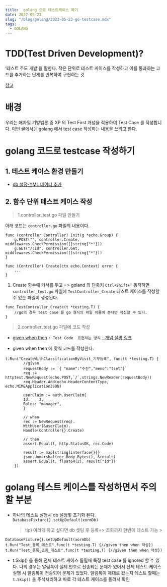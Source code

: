 ```yaml
---
title:  golang 으로 테스트케이스 짜기
date: 2022-05-23
slug: "/blog/golang/2022-05-23-go-testcase.mdx"
tags:
  - GOLANG
---
```


# TDD(Test Driven Development)?
‘테스트 주도 개발’을 말한다.
작은 단위로 테스트 케이스를 작성하고 
이를 통과하는 코드를 추가하는 단계를 반복하여 구현하는 것

[참고](https://hanamon.kr/tdd%EB%9E%80-%ED%85%8C%EC%8A%A4%ED%8A%B8-%EC%A3%BC%EB%8F%84-%EA%B0%9C%EB%B0%9C/)

# 배경
우리는  애자일 기방법론 중 XP 의 Test First 개념을 적용하여
 Test Case 를 작성합니다.
이번 글에서는 golang 에서 test case 작성하는 내용을 쓰려고 한다.

# golang 코드로 testcase 작성하기


## 1. 테스트 케이스 환경 만들기
* [db 설정-YML 데이터 추가](../mysql/2021-06-19-sql-sqllight.mdx)  

## 2. 함수 단위 테스트 케이스 작성

> 1.controller_test.go 파일 만들기
>
아래 코드는 `controller.go` 파일의 내용이다.
```
func (controller Controller) Init(g *echo.Group) {
	g.POST("", controller.Create, middlewares.CheckPermission([]string{"*"}))
	g.GET("/:id", controller.Get, middlewares.CheckPermission([]string{"*"}))
}

func (Controller) Create(ctx echo.Context) error {
    ...
}
```
1. Create 함수에 커서를 두고 => goland 의 단축키 `Ctrl+Shift+T` 동작하면 
`controller_test.go` 파일에 `TestController_Create` 테스트 케이스를 작성할 수 있는 파일이 생성된다.

```
func TestController_Create(t *testing.T) {
    //go의 경우 test case 를 go 형식의 파일 이름에 쓴다면 작성할 수 있다.
}
```

> 2.controller_test.go 파일에 코드 작성
* [given when then](https://en.wikipedia.org/wiki/Given-When-Then)
`: Test Code  표현하는 방식`
 [- 개념 설명 링크](https://kchanguk.tistory.com/40) 
 
 * given when then 에 맞춰 코드를 작성한다.
```
t.Run("CreateWithClassificationByVisit_기부등록", func(t *testing.T) {
        //given
        requestBody := `{ "name":"수진","meno":"tset"}`
        req := httptest.NewRequest(echo.POST,`/`,strings.NewReader(requestBody))
        req.Header.Add(echo.HeaderContentType, echo.MIMEApplicationJSON)
        
        userClaim := auth.UserClaim{
        Id:    3,
        Roles: "manager",
        }
        
        // when
        rec := NewRequest(req).
        WithUser(&userClaim).
        Handle(Controller{}.Create)
        
        // then
        assert.Equal(t, http.StatusOK, rec.Code)
        
        result := map[string]interface{}{}
        json.Unmarshal(rec.Body.Bytes(), &result)
        assert.Equal(t, float64(2), result["Id"])
	})
```
# golang 테스트 케이스를 작성하면서 주의할 부분
* 하나의 테스트 실행시 db 설정및 초기화 된다.
`DatabaseFixture{}.setUpDefault(xormDb)`
    > tip) 여러개 하고 싶다면 db 셋팅 후 등록=> 조회까지 한번에 테스트 가능
                                                                        >
```
DatabaseFixture{}.setUpDefault(xormDb)
t.Run("Test_등록_테스트",func(t *testing.T) {//given then when 작성})
t.Run("Test_등록_조회_테스트",func(t *testing.T) {//given then when 작성})
```
* 	t.Skip() 을 통해 전체 테스트 케이스 돌릴때 특정 test case 를 ignored 할 수 있다.
나의 경우는 알림톡이 실제 번호로 전송되는 문제가 있어서 
전체 테스트 케이스 실행 시 알림톡이 전송되어 문제가 있었다.
알림톡이 제대로 왔는지 테스트 할때는 `t.Skip()` 을 주석처리하고 따로 각 테스트 케이스를 돌려서 확인





